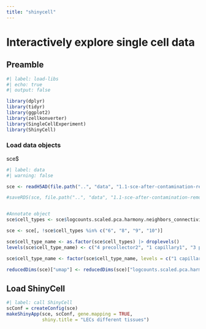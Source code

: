 ```yaml
---
title: "shinycell"
---
```


# Interactively explore single cell data

## Preamble

```r
#| label: load-libs
#| echo: true
#| output: false

library(dplyr)
library(tidyr)
library(ggplot2)
library(zellkonverter)
library(SingleCellExperiment)
library(ShinyCell)
```

### Load data objects

sce\$

```r
#| label: data
#| warning: false

sce <- readH5AD(file.path("..", "data", "1.1-sce-after-contamination-removal-integration-clustering.h5ad"), reader ="R")

#saveRDS(sce, file.path("..", "data", "1.1-sce-after-contamination-removal-integration-clustering.rds"))


#Annotate object
sce$cell_types <- sce$logcounts.scaled.pca.harmony.neighbors_connectivities.leiden_05res

sce <- sce[, !sce$cell_types %in% c("6", "8", "9", "10")]

sce$cell_type_name <- as.factor(sce$cell_types) |> droplevels()
levels(sce$cell_type_name) <- c("4 precollector2", "1 capillary1", "3 precollector1", "6 valve", "2 capillary2", "5 collector", "7 proliferative")

sce$cell_type_name <- factor(sce$cell_type_name, levels = c("1 capillary1", "2 capillary2", "3 precollector1", "4 precollector2", "5 collector", "6 valve", "7 proliferative"))

reducedDims(sce)["umap"] <- reducedDims(sce)["logcounts.scaled.pca.harmony.neighbors.umap"]

```

## Load ShinyCell

```r
#| label: call ShinyCell
scConf = createConfig(sce)
makeShinyApp(sce, scConf, gene.mapping = TRUE,
             shiny.title = "LECs different tissues") 


```
